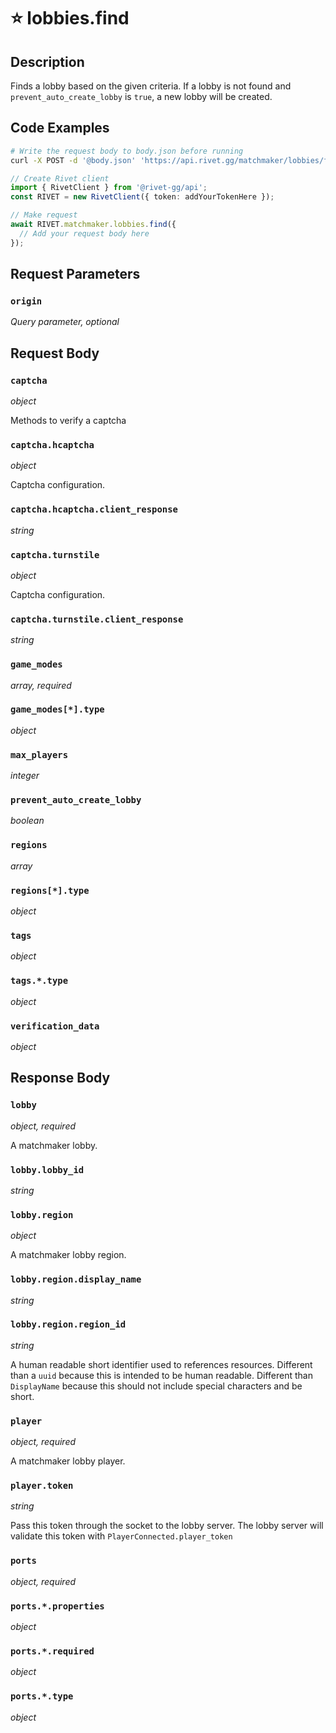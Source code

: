 

# ⭐️ lobbies.find

## Description

Finds a lobby based on the given criteria.
If a lobby is not found and `prevent_auto_create_lobby` is `true`, 
a new lobby will be created.



## Code Examples

<CodeGroup title='Request' tag='POST' label='https://api.rivet.gg/matchmaker/lobbies/find'>

```bash {{ title: 'cURL' }}
# Write the request body to body.json before running
curl -X POST -d '@body.json' 'https://api.rivet.gg/matchmaker/lobbies/find'
```

```ts
// Create Rivet client
import { RivetClient } from '@rivet-gg/api';
const RIVET = new RivetClient({ token: addYourTokenHere });

// Make request
await RIVET.matchmaker.lobbies.find({
  // Add your request body here
});
```

</CodeGroup>


## Request Parameters


### `origin`

_Query parameter, optional_





## Request Body

### `captcha`

_object_

Methods to verify a captcha

### `captcha.hcaptcha`

_object_

Captcha configuration.

### `captcha.hcaptcha.client_response`

_string_

### `captcha.turnstile`

_object_

Captcha configuration.

### `captcha.turnstile.client_response`

_string_

### `game_modes`

_array, required_

### `game_modes[*].type`

_object_

### `max_players`

_integer_

### `prevent_auto_create_lobby`

_boolean_

### `regions`

_array_

### `regions[*].type`

_object_

### `tags`

_object_

### `tags.*.type`

_object_

### `verification_data`

_object_




## Response Body

### `lobby`

_object, required_

A matchmaker lobby.

### `lobby.lobby_id`

_string_

### `lobby.region`

_object_

A matchmaker lobby region.

### `lobby.region.display_name`

_string_

### `lobby.region.region_id`

_string_

A human readable short identifier used to references resources. Different than a `uuid` because this is intended to be human readable. Different than `DisplayName` because this should not include special characters and be short.

### `player`

_object, required_

A matchmaker lobby player.

### `player.token`

_string_

Pass this token through the socket to the lobby server. The lobby server will validate this token with `PlayerConnected.player_token`


### `ports`

_object, required_

### `ports.*.properties`

_object_

### `ports.*.required`

_object_

### `ports.*.type`

_object_



